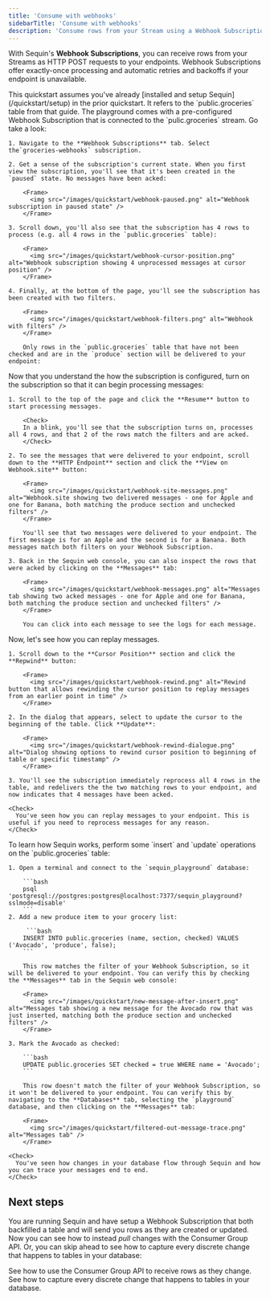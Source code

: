 ```yaml
---
title: 'Consume with webhooks'
sidebarTitle: 'Consume with webhooks'
description: 'Consume rows from your Stream using a Webhook Subscription'
---
```


With Sequin's **Webhook Subscriptions**, you can receive rows from your Streams as HTTP POST requests to your endpoints. Webhook Subscriptions offer exactly-once processing and automatic retries and backoffs if your endpoint is unavailable.

<Info>
This quickstart assumes you've already [installed and setup Sequin](/quickstart/setup) in the prior quickstart. It refers to the `public.groceries` table from that guide.
</Info>

<Steps titleSize="h2">
  <Step title="View the webhook subscription" icon="webhook">
    The playground comes with a pre-configured Webhook Subscription that is connected to the `pulic.groceries` stream. Go take a look:

    1. Navigate to the **Webhook Subscriptions** tab. Select the`groceries-webhooks` subscription.

    2. Get a sense of the subscription's current state. When you first view the subscription, you'll see that it's been created in the `paused` state. No messages have been acked:

        <Frame>
          <img src="/images/quickstart/webhook-paused.png" alt="Webhook subscription in paused state" />
        </Frame>

    3. Scroll down, you'll also see that the subscription has 4 rows to process (e.g. all 4 rows in the `public.groceries` table):

        <Frame>
          <img src="/images/quickstart/webhook-cursor-position.png" alt="Webhook subscription showing 4 unprocessed messages at cursor position" />
        </Frame>

    4. Finally, at the bottom of the page, you'll see the subscription has been created with two filters.

        <Frame>
          <img src="/images/quickstart/webhook-filters.png" alt="Webhook with filters" />
        </Frame>

        Only rows in the `public.groceries` table that have not been checked and are in the `produce` section will be delivered to your endpoint:
  </Step>
  <Step title="Turn on the subscription" icon="play">
    Now that you understand the how the subscription is configured, turn on the subscription so that it can begin processing messages:

    1. Scroll to the top of the page and click the **Resume** button to start processing messages.

        <Check>
        In a blink, you'll see that the subscription turns on, processes all 4 rows, and that 2 of the rows match the filters and are acked.
        </Check>

    2. To see the messages that were delivered to your endpoint, scroll down to the **HTTP Endpoint** section and click the **View on Webhook.site** button:

        <Frame>
          <img src="/images/quickstart/webhook-site-messages.png" alt="Webhook.site showing two delivered messages - one for Apple and one for Banana, both matching the produce section and unchecked filters" />
        </Frame>

        You'll see that two messages were delivered to your endpoint. The first message is for an Apple and the second is for a Banana. Both messages match both filters on your Webhook Subscription.

    3. Back in the Sequin web console, you can also inspect the rows that were acked by clicking on the **Messages** tab:

        <Frame>
          <img src="/images/quickstart/webhook-messages.png" alt="Messages tab showing two acked messages - one for Apple and one for Banana, both matching the produce section and unchecked filters" />
        </Frame>

        You can click into each message to see the logs for each message.
  </Step>
  <Step title="Replay messages" icon="repeat">
    Now, let's see how you can replay messages.

    1. Scroll down to the **Cursor Position** section and click the **Repwind** button:

        <Frame>
          <img src="/images/quickstart/webhook-rewind.png" alt="Rewind button that allows rewinding the cursor position to replay messages from an earlier point in time" />
        </Frame>

    2. In the dialog that appears, select to update the cursor to the beginning of the table. Click **Update**:

        <Frame>
          <img src="/images/quickstart/webhook-rewind-dialogue.png" alt="Dialog showing options to rewind cursor position to beginning of table or specific timestamp" />
        </Frame>

    3. You'll see the subscription immediately reprocess all 4 rows in the table, and redelivers the the two matching rows to your endpoint, and now indicates that 4 messages have been acked.

    <Check>
      You've seen how you can replay messages to your endpoint. This is useful if you need to reprocess messages for any reason.
    </Check>
  </Step>
  <Step title="Insert and update rows" icon="music">
    To learn how Sequin works, perform some `insert` and `update` operations on the `public.groceries` table:

    1. Open a terminal and connect to the `sequin_playground` database:

        ```bash
        psql 'postgresql://postgres:postgres@localhost:7377/sequin_playground?sslmode=disable'
        ```
    2. Add a new produce item to your grocery list:

         ```bash
        INSERT INTO public.groceries (name, section, checked) VALUES ('Avocado', 'produce', false);
        ```

        This row matches the filter of your Webhook Subscription, so it will be delivered to your endpoint. You can verify this by checking the **Messages** tab in the Sequin web console:

        <Frame>
          <img src="/images/quickstart/new-message-after-insert.png" alt="Messages tab showing a new message for the Avocado row that was just inserted, matching both the produce section and unchecked filters" />
        </Frame>

    3. Mark the Avocado as checked:

        ```bash
        UPDATE public.groceries SET checked = true WHERE name = 'Avocado';
        ```

        This row doesn't match the filter of your Webhook Subscription, so it won't be delivered to your endpoint. You can verify this by navigating to the **Databases** tab, selecting the `playground` database, and then clicking on the **Messages** tab:

        <Frame>
          <img src="/images/quickstart/filtered-out-message-trace.png" alt="Messages tab" />
        </Frame>

    <Check>
      You've seen how changes in your database flow through Sequin and how you can trace your messages end to end.
    </Check>
  </Step>
</Steps>

## Next steps

You are running Sequin and have setup a Webhook Subscription that both backfilled a table and will send you rows as they are created or updated. Now you can see how to instead _pull_ changes with the Consumer Group API. Or, you can skip ahead to see how to capture every discrete change that happens to tables in your database:

<CardGroup cols={1}>
  <Card title="Quickstart continued: Consume rows via the Consumer Group API" icon="gauge-max" href="/quickstart/consume-with-api">
    See how to use the Consumer Group API to receive rows as they change.
  </Card>
  <Card title="Quickstart continued: Capture changes" icon="gauge-max" href="/quickstart/capture-changes">
    See how to capture every discrete change that happens to tables in your database.
  </Card>
</CardGroup>
